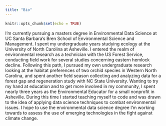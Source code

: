 ```yaml
---
title: "Bio"
---
```


```r
knitr::opts_chunk$set(echo = TRUE)
```

I’m currently pursuing a masters degree in Environmental Data Science at UC Santa Barbara’s Bren School of Environmental Science and Management. I spent my undergraduate years studying ecology at the University of North Carolina at Asheville. I entered the realm of environmental research as a technician with the US Forest Service, conducting field work for several studies concerning eastern hemlock decline. Following this path, I pursued my own undergraduate research looking at the habitat preferences of two orchid species in Western North Carolina, and spent another field season collecting and analyzing data for a forest gap and regeneration study with NC State University. Wanting to try my hand at education and to get more involved in my community, I spent nearly three years as the Environmental Educator for a small nonprofit in Asheville. During this time I started teaching myself to code and was drawn to the idea of applying data science techniques to combat environmental issues. I hope to use the environmental data science degree I’m working towards to assess the use of emerging technologies in the fight against climate change.